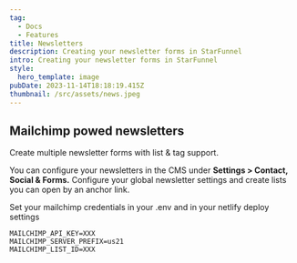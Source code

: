 ```yaml
---
tag:
  - Docs
  - Features
title: Newsletters
description: Creating your newsletter forms in StarFunnel
intro: Creating your newsletter forms in StarFunnel
style:
  hero_template: image
pubDate: 2023-11-14T18:18:19.415Z
thumbnail: /src/assets/news.jpeg
---
```

## Mailchimp powed newsletters

Create multiple newsletter forms with list & tag support.

You can configure your newsletters in the CMS under **Settings > Contact, Social & Forms.** Configure your global newsletter settings and create lists you can open by an anchor link.

Set your mailchimp credentials in your .env and in your netlify deploy settings

```
MAILCHIMP_API_KEY=XXX
MAILCHIMP_SERVER_PREFIX=us21	
MAILCHIMP_LIST_ID=XXX
```





